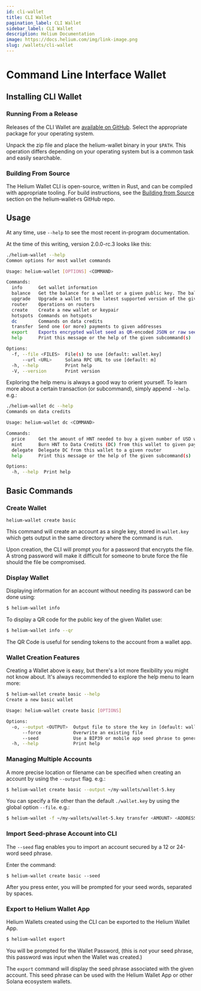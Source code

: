 ```yaml
---
id: cli-wallet
title: CLI Wallet
pagination_label: CLI Wallet
sidebar_label: CLI Wallet
description: Helium Documentation
image: https://docs.helium.com/img/link-image.png
slug: /wallets/cli-wallet
---
```



# Command Line Interface Wallet

## Installing CLI Wallet

### Running From a Release

Releases of the CLI Wallet are
[available on GitHub](https://github.com/helium/helium-wallet-rs/releases). Select the appropriate
package for your operating system.

Unpack the zip file and place the helium-wallet binary in your `$PATH`. This operation differs
depending on your operating system but is a common task and easily searchable.

### Building From Source

The Helium Wallet CLI is open-source, written in Rust, and can be compiled with appropriate tooling.
For build instructions, see the
[Building from Source](https://github.com/helium/helium-wallet-rs#building-from-source) section on
the helium‑wallet‑rs GitHub repo.

## Usage

At any time, use `--help` to see the most recent in-program documentation.

At the time of this writing, version 2.0.0-rc.3 looks like this:

```sh
./helium-wallet --help
Common options for most wallet commands

Usage: helium-wallet [OPTIONS] <COMMAND>

Commands:
  info      Get wallet information
  balance   Get the balance for a wallet or a given public key. The balance is given for each of the Helium related holdings of a given Solana address
  upgrade   Upgrade a wallet to the latest supported version of the given format. The same password is used to decrypt the old and encrypt the new wallet
  router    Operations on routers
  create    Create a new wallet or keypair
  hotspots  Commands on hotspots
  dc        Commands on data credits
  transfer  Send one (or more) payments to given addresses
  export    Exports encrypted wallet seed as QR-encoded JSON or raw seed via stdout
  help      Print this message or the help of the given subcommand(s)

Options:
  -f, --file <FILES>  File(s) to use [default: wallet.key]
      --url <URL>     Solana RPC URL to use [default: m]
  -h, --help          Print help
  -V, --version       Print version
```

Exploring the help menu is always a good way to orient yourself. To learn more about a certain
transaction (or subcommand), simply append `--help`. e.g.:

```sh
./helium-wallet dc --help
Commands on data credits

Usage: helium-wallet dc <COMMAND>

Commands:
  price     Get the amount of HNT needed to buy a given number of USD worth of Data Credits
  mint      Burn HNT to Data Credits (DC) from this wallet to given payees wallet
  delegate  Delegate DC from this wallet to a given router
  help      Print this message or the help of the given subcommand(s)

Options:
  -h, --help  Print help
```

## Basic Commands

### Create Wallet

`helium-wallet create basic`

This command will create an account as a single key, stored in `wallet.key` which gets output in the
same directory where the command is run.

Upon creation, the CLI will prompt you for a password that encrypts the file. A strong password will
make it difficult for someone to brute force the file should the file be compromised.

### Display Wallet

Displaying information for an account without needing its password can be done using:

```bash
$ helium-wallet info
```

To display a QR code for the public key of the given Wallet use:

```bash
$ helium-wallet info --qr
```

The QR Code is useful for sending tokens to the account from a wallet app.

### Wallet Creation Features

Creating a Wallet above is easy, but there's a lot more flexibility you might not know about. It's
always recommended to explore the help menu to learn more:

```bash
$ helium-wallet create basic --help
Create a new basic wallet

Usage: helium-wallet create basic [OPTIONS]

Options:
  -o, --output <OUTPUT>  Output file to store the key in [default: wallet.key]
      --force            Overwrite an existing file
      --seed             Use a BIP39 or mobile app seed phrase to generate the wallet keys
  -h, --help             Print help
```

### Managing Multiple Accounts

A more precise location or filename can be specified when creating an account by using the
`--output` flag. e.g.:

```bash
$ helium-wallet create basic --output ~/my-wallets/wallet-5.key
```

You can specify a file other than the default `./wallet.key` by using the global option `--file`.
e.g.:

```bash
$ helium-wallet -f ~/my-wallets/wallet-5.key transfer <AMOUNT> <ADDRESS> <TOKEN>
```

### Import Seed-phrase Account into CLI

The `--seed` flag enables you to import an account secured by a 12 or 24-word seed phrase.

Enter the command:

```
$ helium-wallet create basic --seed
```

After you press enter, you will be prompted for your seed words, separated by spaces.

### Export to Helium Wallet App

Helium Wallets created using the CLI can be exported to the Helium Wallet App.

```bash
$ helium-wallet export
```

You will be prompted for the Wallet Password, (this is _not_ your seed phrase, this password was
input when the Wallet was created.)

The `export` command will display the seed phrase associated with the given account. This seed
phrase can be used with the Helium Wallet App or other Solana ecosystem wallets.
